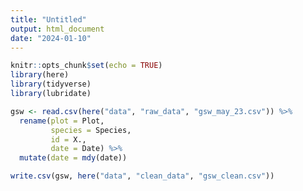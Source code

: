 ```yaml
---
title: "Untitled"
output: html_document
date: "2024-01-10"
---
```


```r
knitr::opts_chunk$set(echo = TRUE)
library(here)
library(tidyverse)
library(lubridate)
```


```r
gsw <- read.csv(here("data", "raw_data", "gsw_may_23.csv")) %>% 
  rename(plot = Plot,
         species = Species,
         id = X.,
         date = Date) %>% 
  mutate(date = mdy(date))

write.csv(gsw, here("data", "clean_data", "gsw_clean.csv"))
```

